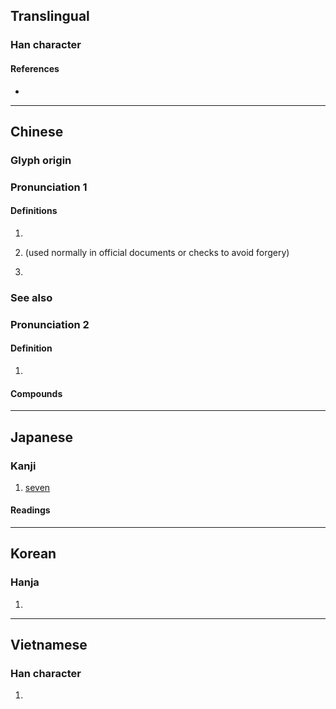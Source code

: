 {{also|漆}}
{{character info/new}}
==Translingual==

===Han character===
{{Han char|rn=75|rad=木|as=05|sn=9|four=34904|canj=EPD,XEPD|ids=⿱氵⿰七木}}

====References====
* {{Han ref|kx=0519.030|dkj=14620|dj=0907.020|hdz=21188.060|uh=67D2|ud=26578|bh=AC6D|bd=44141}}

----

==Chinese==
{{zh-forms}}

===Glyph origin===
{{Han etym}}

===Pronunciation 1===
{{zh-pron
|m=qī
|c=cat1
|h=pfs=chhit
|md=chék
|mn=chhit/qz:chhiak
|mn_note=chhit - literary; chhiak - vernacular
|mc=y
|oc=y
|ma=
|mda=Cdo-fzho 7 (chék).ogg
|cat=num
}}

====Definitions====
{{zh-hanzi}}

# {{zh-alt-form|漆|tr=-|dot=}}
# {{lb|zh|financial}} {{zh-alt-form|七|[[seven]]|tr=-|dot=}} (used normally in official documents or checks to avoid forgery)
# {{surname|lang=zh}}

===See also===
{{Chinese-numbers}}

{{cln|zh|numeral symbols|numerals}}

===Pronunciation 2===
{{zh-pron
|c=cat6
}}
====Definition====
{{zh-hanzi}}

# {{lb|zh|Cantonese|vulgar}} {{zh-alt-form|𨳍}}


====Compounds====
{{zh-der|柒頭|柒頭皮|柒碌|柒吓柒吓|笨柒|笨撚柒|柒懵懵|柒撚懵懵|打柒}}

----

==Japanese==

===Kanji===
{{ja-kanji|grade=|rs=木05}}

# [[seven]]

====Readings====
{{ja-readings
|goon=[[しち]] (shichi)
|kanon=[[しつ]] (shitsu)
|kun=[[うるし]] (urushi)
}}

----

==Korean==

===Hanja===
{{ko-hanja|hangeul=칠|eumhun=|rv=chil|mr=ch'il|y=chil}}

# {{defn|lang=ko|sort=木05}}

----

==Vietnamese==

===Han character===
{{vi-hantu|[[thất]]|rs=木05}}

# {{defn|lang=vi|sort=木05}}